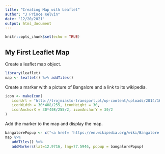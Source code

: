 ```yaml
---
title: "Creating Map with Leaflet"
author: "J Prince Kelvin"
date: "12/20/2021"
output: html_document
---
```


```r
knitr::opts_chunk$set(echo = TRUE)
```


## My First Leaflet Map
Create a leaflet map object.
```r
library(leaflet)
map <- leaflet() %>% addTiles()
```

Create a marker with a picture of Bangalore and a link to its wikipedia.
```r
icon <- makeIcon(
   iconUrl = "http://trojmiasto-transport.pl/wp-content/uploads/2014/10/map-marker.png",
   iconWidth = 30*408/255, iconHeight = 30,
   iconAnchorX = 30*408/255/2, iconAnchorY = 30/2
)
```

Add the marker to the map and display the map.
```r
bangalorePopup <- c("<a href= 'https://en.wikipedia.org/wiki/Bangalore' >Bangalore<br><img src='http://trojmiasto-transport.pl/wp-content/uploads/2014/10/map-marker.png' width='210' height='132'  alt='Bangalore' title='Bangalore'></a>")
map %>%
   addTiles() %>%
   addMarkers(lat=12.9716, lng=77.5946, popup = bangalorePopup)
```
